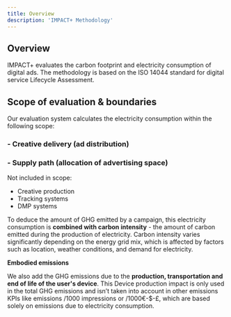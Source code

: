 ```yaml
---
title: Overview
description: 'IMPACT+ Methodology'
---
```


## Overview

IMPACT+ evaluates the carbon footprint and electricity consumption of digital ads. The methodology is based on the ISO 14044 standard for digital service Lifecycle Assessment.

## **Scope of evaluation & boundaries**

Our evaluation system calculates the electricity consumption within the following scope:

### - **Creative delivery (ad distribution)**
### - **Supply path (allocation of advertising space)**





<Tip>
Not included in scope:

- Creative production
- Tracking systems
- DMP systems
</Tip>

To deduce the amount of GHG emitted by a campaign, this electricity consumption is **combined
with carbon intensity** - the amount of carbon emitted during the production of electricity. Carbon intensity varies significantly depending on the energy grid mix, which is affected by factors such as location, weather conditions, and demand for electricity.

**Embodied emissions** 

We also add the GHG emissions due to the **production, transportation and end of life of the user's device**. This Device production impact is only used in the total GHG emissions and isn’t taken into account in other emissions KPIs like emissions /1000 impressions or /1000€-$-£, which are based solely on emissions due to electricity consumption.

